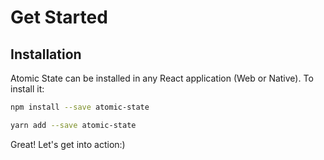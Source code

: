# Get Started

## Installation

Atomic State can be installed in any React application (Web or Native).
To install it:

```bash
npm install --save atomic-state
```

```bash
yarn add --save atomic-state
```

Great! Let's get into action:)
